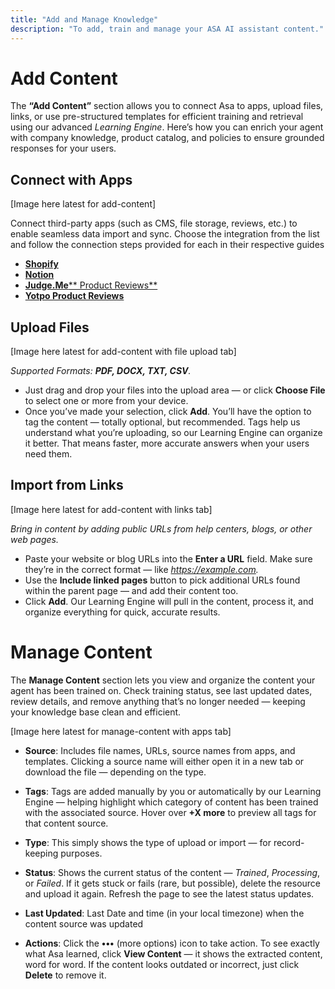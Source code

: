 ```yaml
---
title: "Add and Manage Knowledge"
description: "To add, train and manage your ASA AI assistant content."
---
```


# **Add Content**

The **“Add Content”** section allows you to connect Asa to apps, upload files, links, or use pre-structured templates for efficient training and retrieval using our advanced _Learning Engine_. Here’s how you can enrich your agent with company knowledge, product catalog, and policies to ensure grounded responses for your users.

## **Connect with Apps**

[Image here latest for add-content]

Connect third-party apps (such as CMS, file storage, reviews, etc.) to enable seamless data import and sync. Choose the integration from the list and follow the connection steps provided for each in their respective guides

- [**Shopify**](https://help.asa.alphablocks.ai/shopify)
- [**Notion**](https://help.asa.alphablocks.ai/notion)
- [**Judge.Me**](http://Judge.Me)[** Product Reviews**](https://help.asa.alphablocks.ai/judge-me)
- [**Yotpo Product Reviews**](https://help.asa.alphablocks.ai/yotpo)

## **Upload Files**

[Image here latest for add-content with file upload tab]

_Supported Formats: _**_PDF, DOCX, TXT, CSV_**_._

- Just drag and drop your files into the upload area — or click **Choose File** to select one or more from your device.
- Once you’ve made your selection, click **Add**. You’ll have the option to tag the content — totally optional, but recommended. Tags help us understand what you’re uploading, so our Learning Engine can organize it better. That means faster, more accurate answers when your users need them.

## **Import from Links**

[Image here latest for add-content with links tab]

_Bring in content by adding public URLs from help centers, blogs, or other web pages._

- Paste your website or blog URLs into the **Enter a URL** field. Make sure they’re in the correct format — like [_https://example.com_](https://example.com)_._
- Use the **Include linked pages** button to pick additional URLs found within the parent page — and add their content too.
- Click **Add**. Our Learning Engine will pull in the content, process it, and organize everything for quick, accurate results.

# **Manage Content**

The **Manage Content** section lets you view and organize the content your agent has been trained on. Check training status, see last updated dates, review details, and remove anything that’s no longer needed — keeping your knowledge base clean and efficient.

[Image here latest for manage-content with apps tab]

- **Source**: Includes file names, URLs, source names from apps, and templates. Clicking a source name will either open it in a new tab or download the file — depending on the type.


- **Tags**: Tags are added manually by you or automatically by our Learning Engine — helping highlight which category of content has been trained with the associated source. Hover over **\+X more** to preview all tags for that content source.
- **Type**: This simply shows the type of upload or import — for record-keeping purposes.
- **Status**: Shows the current status of the content — _Trained_, _Processing_, or _Failed_. If it gets stuck or fails (rare, but possible), delete the resource and upload it again. Refresh the page to see the latest status updates.
- **Last Updated**: Last Date and time (in your local timezone) when the content source was updated
- **Actions**: Click the **•••** (more options) icon to take action. To see exactly what Asa learned, click **View Content** — it shows the extracted content, word for word. If the content looks outdated or incorrect, just click **Delete** to remove it.